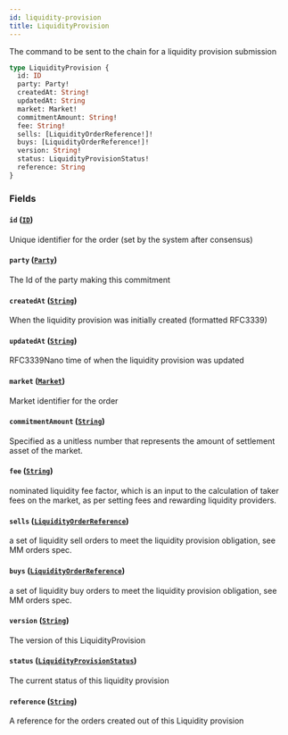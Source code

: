 ```yaml
---
id: liquidity-provision
title: LiquidityProvision
---
```



The command to be sent to the chain for a liquidity provision submission

```graphql
type LiquidityProvision {
  id: ID
  party: Party!
  createdAt: String!
  updatedAt: String
  market: Market!
  commitmentAmount: String!
  fee: String!
  sells: [LiquidityOrderReference!]!
  buys: [LiquidityOrderReference!]!
  version: String!
  status: LiquidityProvisionStatus!
  reference: String
}
```


### Fields

#### `id` ([`ID`](/docs/v0.47/graphql/scalars/id))

Unique identifier for the order (set by the system after consensus)


#### `party` ([`Party`](/docs/v0.47/graphql/objects/party))

The Id of the party making this commitment


#### `createdAt` ([`String`](/docs/v0.47/graphql/scalars/string))

When the liquidity provision was initially created (formatted RFC3339)


#### `updatedAt` ([`String`](/docs/v0.47/graphql/scalars/string))

RFC3339Nano time of when the liquidity provision was updated


#### `market` ([`Market`](/docs/v0.47/graphql/objects/market))

Market identifier for the order


#### `commitmentAmount` ([`String`](/docs/v0.47/graphql/scalars/string))

Specified as a unitless number that represents the amount of settlement asset of the market.


#### `fee` ([`String`](/docs/v0.47/graphql/scalars/string))

nominated liquidity fee factor, which is an input to the calculation of taker fees on the market, as per setting fees and rewarding liquidity providers.


#### `sells` ([`LiquidityOrderReference`](/docs/v0.47/graphql/objects/liquidity-order-reference))

a set of liquidity sell orders to meet the liquidity provision obligation, see MM orders spec.


#### `buys` ([`LiquidityOrderReference`](/docs/v0.47/graphql/objects/liquidity-order-reference))

a set of liquidity buy orders to meet the liquidity provision obligation, see MM orders spec.


#### `version` ([`String`](/docs/v0.47/graphql/scalars/string))

The version of this LiquidityProvision


#### `status` ([`LiquidityProvisionStatus`](/docs/v0.47/graphql/enums/liquidity-provision-status))

The current status of this liquidity provision


#### `reference` ([`String`](/docs/v0.47/graphql/scalars/string))

A reference for the orders created out of this Liquidity provision




